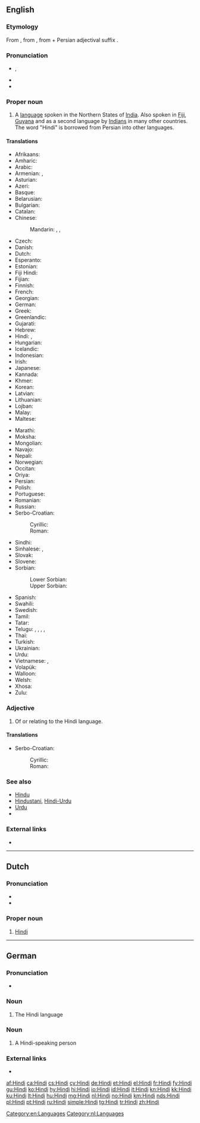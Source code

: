 {{also|hindi|hindî}}
==English==
{{wikipedia}}
{{interwiktionary|code=hi}}

===Etymology===
From {{etyl|fa|en}} {{term|هندی|lang=fa|tr=hendi}}, from {{term|هند|lang=fa|tr=hend||India}}, from {{etyl|sa|en}} {{term|सिन्धु|tr=sindhu|lang=sa}} + Persian adjectival suffix {{term|ی-|lang=fa}}.

===Pronunciation===
* {{enPR|hĭn'di}}, {{IPA|/ˈhɪndi/|lang=en}}
* {{audio|en-us-Hindi.ogg|Audio (US)|lang=en}}
* {{rhymes|ɪndi|lang=en}}

===Proper noun===
{{en-proper noun}}

# A [[language]] spoken in the Northern States of [[India]]. Also spoken in [[Fiji]], [[Guyana]] and as a second language by [[Indian]]s in many other countries. The word "Hindi" is borrowed from Persian into other languages.

====Translations====
{{trans-top|language}}
* Afrikaans: {{t+|af|Hindi}}
* Amharic: {{t|am|ሕንድኛ|tr=hindiñña|sc=Ethi}}
* Arabic: {{t+|ar|هندية|f|tr=hindīya}}
* Armenian: {{t|hy|հինդի|tr=hindi}}, {{t|hy|հնդկերեն|tr=hndkeren}}
* Asturian: {{t+|ast|hindi|m}}
* Azeri: {{t|az|hind}}
* Basque: {{t+|eu|hindi}}
* Belarusian: {{t|be|хіндзі|m|tr=xíndzi}}
* Bulgarian: {{t|bg|хинди|tr=hindi}}
* Catalan: {{t+|ca|hindi}}
* Chinese:
*: Mandarin: {{t|cmn|印地語|sc=Hani}}, {{t+|cmn|印地语|tr=Yìndìyǔ|sc=Hani}}, {{t|cmn|印地文|tr=Yìndìwén|sc=Hani}}
* Czech: {{t+|cs|hindština|f}}
* Danish: {{t|da|hindi}}
* Dutch: {{t+|nl|Hindi|n}}
* Esperanto: {{t|eo|hinda}}
* Estonian: {{t|et|hindi keel}}
* Fiji Hindi: {{t-needed|hif}}
* Fijian: {{t-needed|fj}}
* Finnish: {{t+|fi|hindi}}
* French: {{t+|fr|hindî}}
* Georgian: {{t|ka|ჰინდი|tr=hindi|sc=Geor}}
* German: {{t+|de|Hindi|n}}
* Greek: {{t+|el|χίντι|tr=chíndi}}
* Greenlandic: {{t|kl|Hindimiutut}}
* Gujarati: {{t+|gu|હિન્દી|tr=hindī|sc=Gujr}}
* Hebrew: {{t|he|הינדית|tr=hindit}}
* Hindi: {{t+|hi|हिन्दी|f|tr=hindī}}, {{t+|hi|हिंदी|f|tr=hindī}}
* Hungarian: {{t+|hu|hindi}}
* Icelandic: {{t+|is|hindí}}
* Indonesian: {{t|id|hindi}}
* Irish: {{t|ga|Hiondúis|f}}
* Japanese: {{t+|ja|ヒンディー語|tr=hindii-go}}
* Kannada: {{t|kn|ಹಿಂದೀ|tr=hindī|sc=Knda}}
* Khmer: {{t|km|ហិណ្ឌី|sc=Khmr|tr=həndii}}
* Korean: {{t+|ko|힌디어|tr=hindi'eo|sc=Hang}}
* Latvian: {{t|lv|hindi}}
* Lithuanian: {{t+|lt|hindi}}
* Lojban: {{t|jbo|xindo}}
* Malay: {{t|ms|hindi}}
* Maltese: {{t|mt|Ħindi}}
{{trans-mid}}
* Marathi: {{t|mr|हिन्दी|tr=hindī|sc=Deva}}
* Moksha: {{t|mdf|хинди|tr=hindi|sc=Cyrl}}
* Mongolian: {{t|mn|Энтхэг|tr=entxeg|sc=Cyrl}}
* Navajo: {{t|nv|Híndoo bizaad}}
* Nepali: {{t+|ne|हिन्दी|tr=hindī|sc=Deva}}
* Norwegian: {{t+|no|hindi}}
* Occitan: {{t+|oc|indi}}
* Oriya: {{t|or|ହିନ୍ଦୀ|tr=hindī|sc=Orya}}
* Persian: {{t+|fa|هندی|tr=hendī}}
* Polish: {{t+|pl|hindi}}
* Portuguese: {{t+|pt|hindi}}
* Romanian: {{t|ro|hindusă}}
* Russian: {{t+|ru|хинди|m|tr=xíndi}} {{qualifier|indecl}}
* Serbo-Croatian:
*: Cyrillic: {{t|sh|хинди|m|sc=Cyrl}}
*: Roman: {{t|sh|hindi|m}}
* Sindhi: {{t|sd|ھندي|alt=ھِندِي|sc=sd-Arab}}
* Sinhalese: {{t+|si|හින්දි|tr=hindi|sc=Sinh}}, {{t|si|හින්දි භාෂාව|tr=hindi bhāṣāva|sc=Sinh}}
* Slovak: {{t|sk|hindský}}
* Slovene: {{t|sl|hindijščina|f}}
* Sorbian:
*: Lower Sorbian: {{t|dsb|hindišćina|f}}
*: Upper Sorbian: {{t|hsb|hindišćina|f}}
* Spanish: {{t+|es|hindi|m}}
* Swahili: {{t|sw|Kihindi}}
* Swedish: {{t+|sv|hindi}}
* Tamil: {{t+|ta|ஹிந்தி|tr=hindi}}
* Tatar: {{t|tt|хинди|tr=khindi|sc=Cyrl}}
* Telugu: {{t+|te|హిందీ}}, {{t+|te|హిందీ భాష}}, {{t|te|హిందీ మాట్లాడు ప్రజలు}}, {{t|te|ఉత్తరాది వారు}}, {{t|te|ఉత్తర భారతదేశ జనాలు}}
* Thai: {{t|th|ภาษาฮินดู|tr=phāsā-hindū}}
* Turkish: {{t+|tr|Hintçe}}
* Ukrainian: {{t|uk|хiндi|m|tr=xíndi}}
* Urdu: {{t|ur|ہندی|f|tr=hindī|sc=ur-Arab}}
* Vietnamese: {{t+|vi|tiếng Hin-đi}}, {{t|vi|tiếng Ấn Độ}}
* Volapük: {{t+|vo|hindiy}}
* Walloon: {{t|wa|hindi}}
* Welsh: {{t|cy|hindi}}
* Xhosa: {{t|xh|isiHindi}}
* Zulu: {{t|zu|isiHindi}}
{{trans-bottom}}

===Adjective===
{{en-adj|-}}

# Of or relating to the Hindi language.

====Translations====
{{trans-top|relating to the Hindi language}}
* Serbo-Croatian:
*: Cyrillic: {{t|sh|хиндски|m|sc=Cyrl}}
*: Roman: {{t|sh|hindski|m}}
{{trans-mid}}
{{trans-bottom}}

===See also===
* [[Hindu]]
* [[Hindustani]], [[Hindi-Urdu]]
* [[Urdu]]
* {{langcat|hi}}

===External links===
* {{ISO 639|link=Ethnologue|1code=hi|code=hin}}

[[Category:en:Languages]]

----

==Dutch==

===Pronunciation===
* {{audio|Nl-Hindi.ogg|audio|lang=nl}}
* {{IPA|/ˈɦɪn.di/|lang=nl}}

===Proper noun===
{{nl-proper noun|n}}

# [[#English|Hindi]] {{gloss|language}}

[[Category:nl:Languages]]

----

==German==

===Pronunciation===
* {{audio|De-Hindi.ogg|audio|lang=de}}

===Noun===
{{head|de|noun|g=n}}

# The Hindi language

===Noun===
{{head|de|noun|g=m}}

# A Hindi-speaking person

===External links===
* {{R:Duden}}

[[af:Hindi]]
[[ca:Hindi]]
[[cs:Hindi]]
[[cy:Hindi]]
[[de:Hindi]]
[[et:Hindi]]
[[el:Hindi]]
[[fr:Hindi]]
[[fy:Hindi]]
[[gu:Hindi]]
[[ko:Hindi]]
[[hy:Hindi]]
[[hi:Hindi]]
[[io:Hindi]]
[[id:Hindi]]
[[it:Hindi]]
[[kn:Hindi]]
[[kk:Hindi]]
[[ku:Hindi]]
[[lt:Hindi]]
[[hu:Hindi]]
[[mg:Hindi]]
[[nl:Hindi]]
[[no:Hindi]]
[[km:Hindi]]
[[nds:Hindi]]
[[pl:Hindi]]
[[pt:Hindi]]
[[ru:Hindi]]
[[simple:Hindi]]
[[tg:Hindi]]
[[tr:Hindi]]
[[zh:Hindi]]